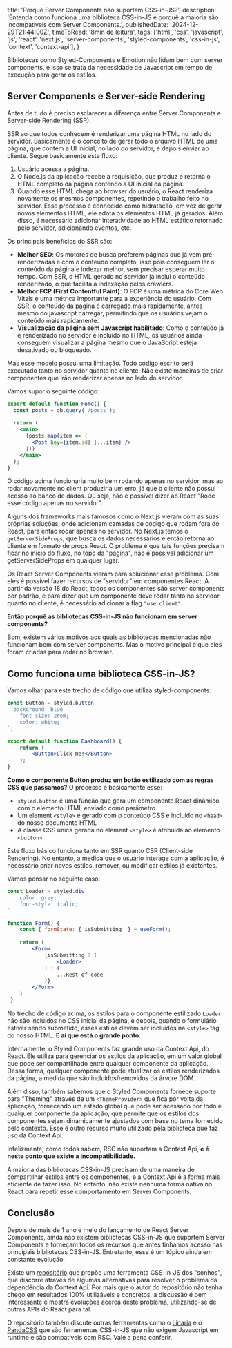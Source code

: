   title: 'Porquê Server Components não suportam CSS-in-JS?',
  description: 'Entenda como funciona uma biblioteca CSS-in-JS e porquê a maioria são incompatíveis com Server Components.',
  publishedDate: '2024-12-29T21:44:00Z',
	timeToRead: '8min de leitura',
  tags: ['html', 'css', 'javascript', 'js', 'react', 'next.js', 'server-components', 'styled-components', 'css-in-js', 'context', 'context-api'],
}

Bibliotecas como Styled-Components e Emotion não lidam bem com server components, e isso se trata da necessidade de Javascript em tempo de execução para gerar os estilos.

## Server Components e Server-side Rendering

Antes de tudo é preciso esclarecer a diferença entre Server Components e Server-side Rendering (SSR).

SSR ao que todos conhecem é renderizar uma página HTML no lado do servidor. Basicamente é o conceito de gerar todo o arquivo HTML de uma página, que contém a UI inicial, no lado do servidor, e depois enviar ao cliente. Segue basicamente este fluxo:

1. Usuário acessa a página.
2. O Node.js da aplicação recebe a requisição, que produz e retorna o HTML completo da página contendo a UI inicial da página.
3. Quando esse HTML chega ao browser do usuário, o React renderiza novamente os mesmos componentes, repetindo o trabalho feito no servidor. Esse processo é conhecido como hidratação, em vez de gerar novos elementos HTML, ele adota os elementos HTML já gerados. Além disso, é necessário adicionar interatividade ao HTML estático retornado pelo servidor, adicionando eventos, etc.

Os principais benefícios do SSR são:

- **Melhor SEO**: Os motores de busca preferem páginas que já vem pré-renderizadas e com o conteúdo completo, isso pois conseguem ler o conteúdo da página e indexar melhor, sem precisar esperar muito tempo. Com SSR, o HTML gerado no servidor já inclui o conteúdo renderizado, o que facilita a indexação pelos crawlers.
- **Melhor FCP (First Contentful Paint)**: O FCP é uma métrica do Core Web Vitals e uma métrica importante para a experiência do usuário. Com SSR, o conteúdo da página é carregado mais rapidamente, antes mesmo do javascript carregar, permitindo que os usuários vejam o conteúdo mais rapidamente.
- **Visualização da página sem Javascript habilitado**: Como o conteúdo já é renderizado no servidor e incluído no HTML, os usuários ainda conseguem visualizar a página mesmo que o JavaScript esteja desativado ou bloqueado.

Mas esse modelo possui uma limitação. Todo código escrito será executado tanto no servidor quanto no cliente. Não existe maneiras de criar componentes que irão renderizar apenas no lado do servidor.

Vamos supor o seguinte código:

```jsx
export default function Home() {
  const posts = db.query('/posts');
  
  return (
    <main>
      {posts.map(item => (
        <Post key={item.id} {...item} />
      ))}
    </main>
  );
}
```

O código acima funcionaria muito bem rodando apenas no servidor, mas ao rodar novamente no client produziria um erro, já que o cliente não possui acesso ao banco de dados. Ou seja, não é possível dizer ao React "Rode esse código apenas no servidor".

Alguns dos frameworks mais famosos como o Next.js vieram com as suas próprias soluções, onde adicionam camadas de código que rodam fora do React, para então rodar apenas no servidor. No Next.js temos o `getServerSideProps`, que busca os dados necessários e então retorna ao cliente em formato de props React. O problema é que tais funções precisam ficar no início do fluxo, no topo da "página", não é possível adicionar um getServerSideProps em qualquer lugar.

Os React Server Components vieram para solucionar esse problema. Com eles é possível fazer recursos de "servidor" em componentes React. A partir da versão 18 do React, todos os componentes são server components por padrão, e para dizer que um componente deve rodar tanto no servidor quanto no cliente, é necessário adicionar a flag `"use client"`.

**Então porquê as bibliotecas CSS-in-JS não funcionam em server components?**

Bom, existem vários motivos aos quais as bibliotecas mencionadas não funcionam bem com server components. Mas o motivo principal é que eles foram criadas para rodar no browser.

## Como funciona uma biblioteca CSS-in-JS?

Vamos olhar para este trecho de código que utiliza styled-components:

```jsx
const Button = styled.button`
  background: blue	
	font-size: 2rem;
	color: white;
`;

export default function Dashboard() {
	return (
		<Button>Click me!</Button>
	);
}
```

**Como o componente Button produz um botão estilizado com as regras CSS que passamos?** O processo é basicamente esse:

- `styled.button` é uma função que gera um componente React dinâmico com o elemento HTML enviado como parâmetro
- Um element `<style>` é gerado com o conteúdo CSS e incluído no `<head>` do nosso documento HTML
- A classe CSS única gerada no element `<style>` é atribuída ao elemento `<button>`

Este fluxo básico funciona tanto em SSR quanto CSR (Client-side Rendering). No entanto, a medida que o usuário interage com a aplicação, é necessário criar novos estilos, remover, ou modificar estilos já existentes.

Vamos pensar no seguinte caso:

```jsx
const Loader = styled.div`
	color: grey;
	font-style: italic;
`

function Form() {
	const { formState: { isSubmitting  } = useForm();
	
	return (
		<Form>
			{isSubmitting ? (
				<Loader>
			) : (
				...Rest of code
			)}
		</Form>
	)
 }
```

No trecho de código acima, os estilos para o componente estilizado `Loader` não são incluídos no CSS inicial da página, e depois, quando o formulário estiver sendo submetido, esses estilos devem ser incluídos na `<style>` tag do nosso HTML. **E aí que está o grande ponto.**

Internamente, o Styled Components faz grande uso da Context Api, do React. Ele utiliza para gerenciar os estilos da aplicação, em um valor global que pode ser compartilhado entre qualquer componente da aplicação. Dessa forma, qualquer componente pode atualizar os estilos renderizados da página, a medida que são incluídos/removidos da árvore DOM.

Além disso, também sabemos que o Styled Components fornece suporte para "Theming" através de um `<ThemeProvider>` que fica por volta da aplicação, fornecendo um estado global que pode ser acessado por todo e qualquer componente da aplicação, que permite que os estilos dos componentes sejam dinamicamente ajustados com base no tema fornecido pelo contexto. Esse é outro recurso muito utilizado pela biblioteca que faz uso da Context Api.

Infelizmente, como todos sabem, RSC não suportam a Context Api, **e é neste ponto que existe a incompatibilidade.**

A maioria das bibliotecas CSS-in-JS precisam de uma maneira de compartilhar estilos entre os componentes, e a Context Api é a forma mais eficiente de fazer isso. No entanto, não existe nenhuma forma nativa no React para repetir esse comportamento em Server Components.

## Conclusão

Depois de mais de 1 ano e meio do lançamento de React Server Components, ainda não existem bibliotecas CSS-in-JS que suportem Server Components e forneçam todos os recursos que antes tinhamos acesso nas principais bibliotecas CSS-in-JS. Entretanto, esse é um tópico ainda em constante evolução.

Existe um [repositório](https://github.com/joshwcomeau/dream-css-tool) que propõe uma ferramenta CSS-in-JS dos "sonhos", que discorre através de algumas alternativas para resolver o problema da dependência da Context Api. Por mais que o autor do repositório não tenha chego em resultados 100% utilizáveis e concretos, a discussão é bem interessante e mostra evoluções acerca deste problema, utilizando-se de outras APIs do React para tal.

O repositório também discute outras ferramentas como o [Linaria](https://github.com/callstack/linaria) e o [PandaCSS](https://github.com/chakra-ui/panda) que são ferramentas CSS-in-JS que não exigem Javascript em runtime e são compatíveis com RSC. Vale a pena conferir.